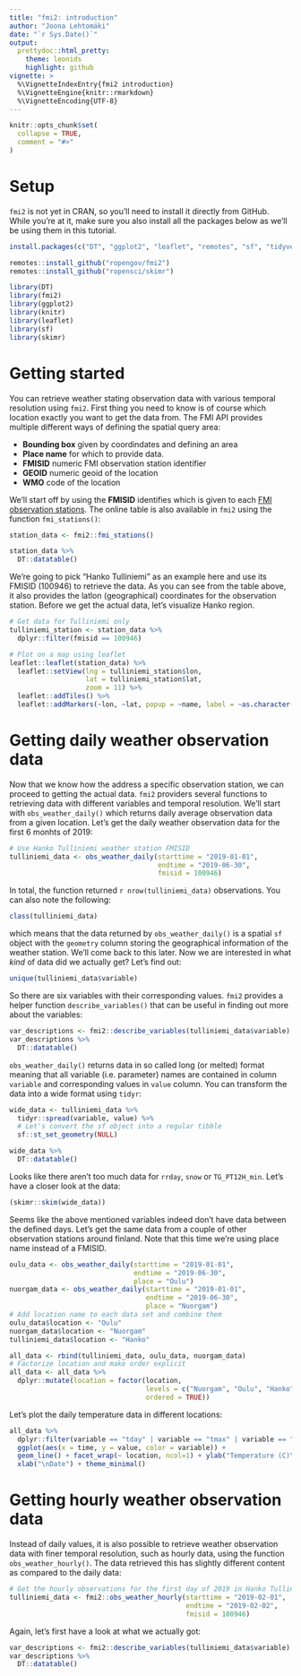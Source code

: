 ```yaml
---
title: "fmi2: introduction"
author: "Joona Lehtomäki"
date: "`r Sys.Date()`"
output: 
  prettydoc::html_pretty:
    theme: leonids
    highlight: github
vignette: >
  %\VignetteIndexEntry{fmi2 introduction}
  %\VignetteEngine{knitr::rmarkdown}
  %\VignetteEncoding{UTF-8}
---
```


```r
knitr::opts_chunk$set(
  collapse = TRUE,
  comment = "#>"
)
```

# Setup

`fmi2` is not yet in CRAN, so you'll need to install it directly from GitHub. 
While you're at it, make sure you also install all the packages below as we'll
be using them in this tutorial.

```r
install.packages(c("DT", "ggplot2", "leaflet", "remotes", "sf", "tidyverse"))

remotes::install_github("ropengov/fmi2")
remotes::install_github("ropensci/skimr")
```

```r
library(DT)
library(fmi2)
library(ggplot2)
library(knitr)
library(leaflet)
library(sf)
library(skimr)
```

# Getting started

You can retrieve weather stating observation data with various temporal 
resolution using `fmi2`. First thing you need to know is of course which 
location exactly you want to get the data from. The FMI API provides multiple 
different ways of defining the spatial query area:

+ **Bounding box** given by coordindates and defining an area
+ **Place name** for which to provide data.
+ **FMISID** numeric FMI observation station identifier
+ **GEOID** numeric geoid of the location
+ **WMO** code of the location

We'll start off by using the **FMISID** identifies which is given to each [FMI
observation stations](https://en.ilmatieteenlaitos.fi/observation-stations). The
online table is also available in `fmi2` using the function `fmi_stations()`:

```r
station_data <- fmi2::fmi_stations() 

station_data %>% 
  DT::datatable()

```

We're going to pick "Hanko Tulliniemi" as an example here and use its FMISID
(100946) to retrieve the data. As you can see from the table above, it also 
provides the latlon (geographical) coordinates for the observation station.
Before we get the actual data, let's visualize Hanko region.

```r
# Get data for Tulliniemi only
tulliniemi_station <- station_data %>% 
  dplyr::filter(fmisid == 100946)

# Plot on a map using leaflet
leaflet::leaflet(station_data) %>% 
  leaflet::setView(lng = tulliniemi_station$lon, 
                   lat = tulliniemi_station$lat, 
                   zoom = 11) %>% 
  leaflet::addTiles() %>%  
  leaflet::addMarkers(~lon, ~lat, popup = ~name, label = ~as.character(fmisid))
```


# Getting daily weather observation data

Now that we know how the address a specific observation station, we can proceed
to getting the actual data. `fmi2` providers several functions to retrieving 
data with different variables and temporal resolution. We'll start with 
`obs_weather_daily()` which returns daily average observation data from a given 
location. Let's get the daily weather observation data for the first 6 monhts
of 2019:

```r
# Use Hanko Tulliniemi weather station FMISID
tulliniemi_data <- obs_weather_daily(starttime = "2019-01-01",
                                     endtime = "2019-06-30",
                                     fmisid = 100946)
```

In total, the function returned `r nrow(tulliniemi_data)` observations. You can also
note the following:

```r
class(tulliniemi_data)
```

which means that the data returned by `obs_weather_daily()` is a spatial `sf`
object with the `geometry` column storing the geographical information of the
weather station. We'll come back to this later. Now we are interested in what 
*kind* of data did we actually get? Let's find out:

```r
unique(tulliniemi_data$variable)
```

So there are six variables with their corresponding values. `fmi2` provides a
helper function `describe_variables()` that can be useful in finding out more
about the variables:

```r
var_descriptions <- fmi2::describe_variables(tulliniemi_data$variable)
var_descriptions %>% 
  DT::datatable()
```
`obs_weather_daily()` returns data  in so called  long (or melted) format 
meaning that all variable (i.e. parameter) names are  contained in column 
`variable` and corresponding values in `value` column. You can transform the 
data into a wide format using `tidyr`:

```r
wide_data <- tulliniemi_data %>% 
  tidyr::spread(variable, value) %>% 
  # Let's convert the sf object into a regular tibble
  sf::st_set_geometry(NULL)

wide_data %>% 
  DT::datatable()
```

Looks like there aren't too much data for `rrday`, `snow` or `TG_PT12H_min`. 
Let's have a closer look at the data:

```r
(skimr::skim(wide_data))
```

Seems like the above mentioned variables indeed don't have data between the
defined days. Let's get the same data from a couple of other observation 
stations around finland. Note that this time we're using place name instead of
a FMISID.

```r
oulu_data <- obs_weather_daily(starttime = "2019-01-01",
                               endtime = "2019-06-30",
                               place = "Oulu")
nuorgam_data <- obs_weather_daily(starttime = "2019-01-01",
                                  endtime = "2019-06-30",
                                  place = "Nuorgam")
# Add location name to each data set and combine them
oulu_data$location <- "Oulu"
nuorgam_data$location <- "Nuorgam"
tulliniemi_data$location <- "Hanko"

all_data <- rbind(tulliniemi_data, oulu_data, nuorgam_data)
# Factorize location and make order explicit
all_data <- all_data %>% 
  dplyr::mutate(location = factor(location, 
                                  levels = c("Nuorgam", "Oulu", "Hanko"),
                                  ordered = TRUE))
```

Let's plot the daily temperature data in different locations:

```r
all_data %>% 
  dplyr::filter(variable == "tday" | variable == "tmax" | variable == "tmin") %>% 
  ggplot(aes(x = time, y = value, color = variable)) + 
  geom_line() + facet_wrap(~ location, ncol=1) + ylab("Temperature (C)\n") +
  xlab("\nDate") + theme_minimal()

```

# Getting hourly weather observation data

Instead of daily values, it is also possible to retrieve weather observation
data with finer temporal resolution, such as hourly data, using the function
`obs_weather_hourly()`. The data retrieved this has slightly different content
as compared to the daily data:

```r
# Get the hourly observations for the first day of 2019 in Hanko Tulliniemi
tulliniemi_data <- fmi2::obs_weather_hourly(starttime = "2019-02-01",
                                            endtime = "2019-02-02",
                                            fmisid = 100946)
```

Again, let's first have a look at what we actually got:

```r
var_descriptions <- fmi2::describe_variables(tulliniemi_data$variable)
var_descriptions %>% 
  DT::datatable()
```


